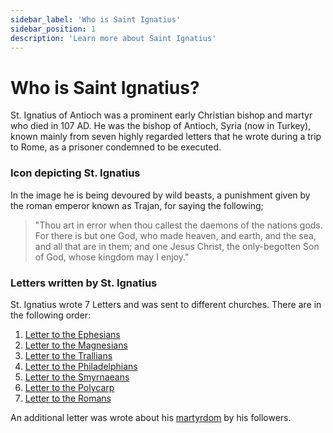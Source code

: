 ```yaml
---
sidebar_label: 'Who is Saint Ignatius'
sidebar_position: 1
description: 'Learn more about Saint Ignatius'
---
```



# Who is Saint Ignatius?

St. Ignatius of Antioch was a prominent early Christian bishop and martyr who died in 107 AD. He was the bishop of Antioch, Syria (now in Turkey), known mainly from seven highly regarded letters that he wrote during a trip to Rome, as a prisoner condemned to be executed.

### Icon depicting St. Ignatius

In the image he is being devoured by wild beasts, a punishment given by the roman emperor known as Trajan, for saying the following;

> "Thou art in error when thou callest the daemons of the nations gods. For there is but one God, who made heaven, and earth, and the sea, and all that are in them; and one Jesus Christ, the only-begotten Son of God, whose kingdom may I enjoy."

<ImageInMarkdown
  src='/img/icons/saint_ignatius_icon.png'
  alt='Icon of Saint Ignatius'
  width={320}
  height={400}
/>

<ImageCopyright
  copyrightText='Copyright © 2021 Damascene Gallery. All rights reserved -'
  href='https://damascenegallery.com/products/st-ignatius-of-antioch-orthodox-icons'
  includeImageLink={true}
/>

### Letters written by St. Ignatius

St. Ignatius wrote 7 Letters and was sent to different churches. There are in the following order:

1. [Letter to the Ephesians](/docs/saints/saint-ignatius/letter-to-ephesians)
2. [Letter to the Magnesians](/docs/saints/saint-ignatius/letter-to-magnesians)
3. [Letter to the Trallians](/docs/saints/saint-ignatius/letter-to-trallians)
4. [Letter to the Philadelphians](/docs/saints/saint-ignatius/letter-to-philadelphians)
5. [Letter to the Smyrnaeans](/docs/saints/saint-ignatius/letter-to-smyrnaeans)
6. [Letter to the Polycarp](/docs/saints/saint-ignatius/letter-to-polycarp)
7. [Letter to the Romans](/docs/saints/saint-ignatius/letter-to-romans)

An additional letter was wrote about his [martyrdom](/docs/saints/saint-ignatius/martyrdom-of-ignatius) by his followers.
